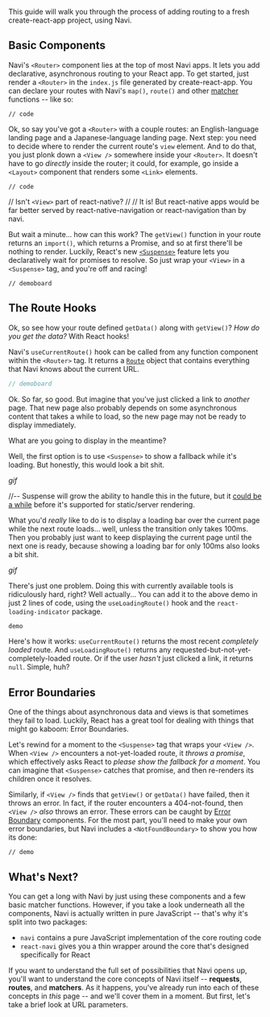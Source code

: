 
This guide will walk you through the process of adding routing to a fresh create-react-app project, using Navi.

## Basic Components

Navi's `<Router>` component lies at the top of most Navi apps. It lets you add declarative, asynchronous routing to your React app. To get started, just render a `<Router>` in the `index.js` file generated by create-react-app. You can declare your routes with Navi's `map()`, `route()` and other [matcher]() functions -- like so:

```
// code
```

Ok, so say you've got a `<Router>` with a couple routes: an English-language landing page and a Japanese-language landing page. Next step: you need to decide where to render the current route's `view` element. And to do that, you just plonk down a `<View />` somewhere inside your `<Router>`. It doesn't have to go *directly* inside the router; it could, for example, go inside a `<Layout>` component that renders some `<Link>` elements.

```
// code
```

// Isn't `<View>` part of react-native?
//
// It is! But react-native apps would be far better served by react-native-navigation or react-navigation than by navi.

But wait a minute... how can this work? The `getView()` function in your route returns an `import()`, which returns a Promise, and so at first there'll be nothing to render. Luckily, React's new [`<Suspense>`](https://reactjs.org/docs/react-api.html#reactsuspense) feature lets you declaratively wait for promises to resolve. So just wrap your `<View>` in a `<Suspense>` tag, and you're off and racing!

```
// demoboard
```

## The Route Hooks

Ok, so see how your route defined `getData()` along with `getView()`? *How do you get the data?* With React hooks!

Navi's `useCurrentRoute()` hook can be called from any function component within the `<Router>` tag. It returns a [`Route`]() object that contains everything that Navi knows about the current URL.

```js
// demoboard
```

Ok. So far, so good. But imagine that you've just clicked a link to *another* page. That new page also probably depends on some asynchronous content that takes a while to load, so the new page may not be ready to display immediately.

What are you going to display in the meantime?

Well, the first option is to use `<Suspense>` to show a fallback while it's loading. But honestly, this would look a bit shit.

*gif*

//-- Suspense will grow the ability to handle this in the future, but it [could be a while]() before it's supported for static/server rendering.

What you'd *really* like to do is to display a loading bar over the current page while the next route loads... well, unless the transition only takes 100ms. Then you probably just want to keep displaying the current page until the next one is ready, because showing a loading bar for only 100ms also looks a bit shit.

*gif*

There's just one problem. Doing this with currently available tools is ridiculously hard, right? Well actually... You can add it to the above demo in just 2 lines of code, using the `useLoadingRoute()` hook and the `react-loading-indicator` package.

```js
demo
```

Here's how it works: `useCurrentRoute()` returns the most recent *completely loaded* route. And `useLoadingRoute()` returns any requested-but-not-yet-completely-loaded route. Or if the user *hasn't* just clicked a link, it returns `null`. Simple, huh?

## Error Boundaries

One of the things about asynchronous data and views is that sometimes they fail to load. Luckily, React has a great tool for dealing with things that might go kaboom: Error Boundaries.

Let's rewind for a moment to the `<Suspense>` tag that wraps your `<View />`.  When `<View />` encounters a not-yet-loaded route, it *throws a promise*, which effectively asks React to *please show the fallback for a moment*. You can imagine that `<Suspense>` catches that promise, and then re-renders its children once it resolves.

Similarly, if `<View />` finds that `getView()` or `getData()` have failed, then it throws an error. In fact, if the router encounters a 404-not-found, then `<View />` *also* throws an error. These errors can be caught by [Error Boundary]() components. For the most part, you'll need to make your own error boundaries, but Navi includes a `<NotFoundBoundary>` to show you how its done:

```
// demo
```

## What's Next?

You can get a long with Navi by just using these components and a few basic matcher functions. However, if you take a look underneath all the components, Navi is actually written in pure JavaScript -- that's why it's split into two packages:

- `navi` contains a pure JavaScript implementation of the core routing code
- `react-navi` gives you a thin wrapper around the core that's designed specifically for React

If you want to understand the full set of possibilities that Navi opens up, you'll want to understand the core concepts of Navi itself -- **requests**, **routes**, and **matchers**. As it happens, you've already run into each of these concepts in *this* page -- and we'll cover them in a moment. But first, let's take a brief look at URL parameters.
